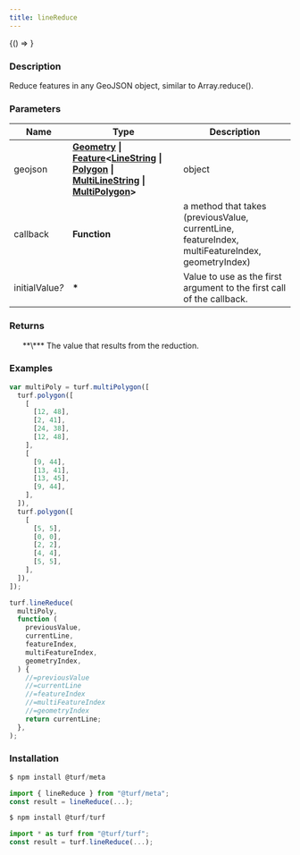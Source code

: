 ```yaml
---
title: lineReduce
---
```



<!-- Expose turf as global var for experimenting in the browser console -->

<BrowserOnly>{() => <WindowTurfGlobal turf={turf} />}</BrowserOnly>

### Description

Reduce features in any GeoJSON object, similar to Array.reduce().

### Parameters

| Name                 | Type                                                                                                                                                                                                                                                                                                                                                                                                         | Description                                                                                      |
| -------------------- | ------------------------------------------------------------------------------------------------------------------------------------------------------------------------------------------------------------------------------------------------------------------------------------------------------------------------------------------------------------------------------------------------------------ | ------------------------------------------------------------------------------------------------ |
| geojson              | **[Geometry](https://tools.ietf.org/html/rfc7946#section-3.1) \| [Feature](https://tools.ietf.org/html/rfc7946#section-3.2)\<[LineString](https://tools.ietf.org/html/rfc7946#section-3.1.4) \| [Polygon](https://tools.ietf.org/html/rfc7946#section-3.1.6) \| [MultiLineString](https://tools.ietf.org/html/rfc7946#section-3.1.5) \| [MultiPolygon](https://tools.ietf.org/html/rfc7946#section-3.1.7)>** | object                                                                                           |
| callback             | **Function**                                                                                                                                                                                                                                                                                                                                                                                                 | a method that takes (previousValue, currentLine, featureIndex, multiFeatureIndex, geometryIndex) |
| initialValue<i>?</i> | **\***                                                                                                                                                                                                                                                                                                                                                                                                       | Value to use as the first argument to the first call of the callback.                            |

### Returns

<ul>
  **\*** The value that results from the reduction.

</ul>

### Examples

```javascript
var multiPoly = turf.multiPolygon([
  turf.polygon([
    [
      [12, 48],
      [2, 41],
      [24, 38],
      [12, 48],
    ],
    [
      [9, 44],
      [13, 41],
      [13, 45],
      [9, 44],
    ],
  ]),
  turf.polygon([
    [
      [5, 5],
      [0, 0],
      [2, 2],
      [4, 4],
      [5, 5],
    ],
  ]),
]);

turf.lineReduce(
  multiPoly,
  function (
    previousValue,
    currentLine,
    featureIndex,
    multiFeatureIndex,
    geometryIndex,
  ) {
    //=previousValue
    //=currentLine
    //=featureIndex
    //=multiFeatureIndex
    //=geometryIndex
    return currentLine;
  },
);
```

### Installation

```javascript
$ npm install @turf/meta

import { lineReduce } from "@turf/meta";
const result = lineReduce(...);
```

```javascript
$ npm install @turf/turf

import * as turf from "@turf/turf";
const result = turf.lineReduce(...);
```

